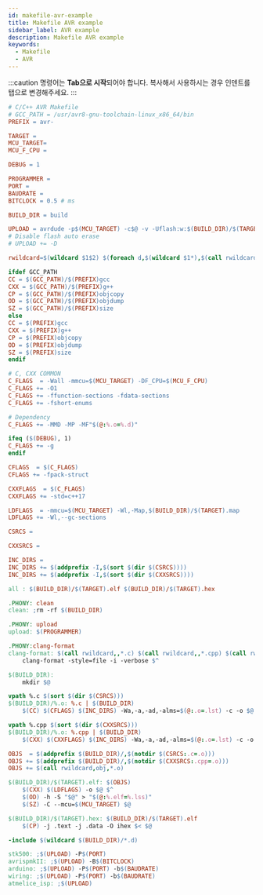 ```yaml
---
id: makefile-avr-example
title: Makefile AVR example
sidebar_label: AVR example
description: Makefile AVR example
keywords:
  - Makefile
  - AVR
---
```


:::caution
명령어는 **Tab으로 시작**되어야 합니다. 복사해서 사용하시는 경우 인덴트를 탭으로 변경해주세요.
:::

```makefile
# C/C++ AVR Makefile
# GCC_PATH = /usr/avr8-gnu-toolchain-linux_x86_64/bin
PREFIX = avr-

TARGET =
MCU_TARGET=
MCU_F_CPU =

DEBUG = 1

PROGRAMMER =
PORT =
BAUDRATE =
BITCLOCK = 0.5 # ms

BUILD_DIR = build

UPLOAD = avrdude -p$(MCU_TARGET) -c$@ -v -Uflash:w:$(BUILD_DIR)/$(TARGET).elf:e
# Disable flash auto erase
# UPLOAD += -D

rwildcard=$(wildcard $1$2) $(foreach d,$(wildcard $1*),$(call rwildcard,$d/,$2))

ifdef GCC_PATH
CC = $(GCC_PATH)/$(PREFIX)gcc
CXX = $(GCC_PATH)/$(PREFIX)g++
CP = $(GCC_PATH)/$(PREFIX)objcopy
OD = $(GCC_PATH)/$(PREFIX)objdump
SZ = $(GCC_PATH)/$(PREFIX)size
else
CC = $(PREFIX)gcc
CXX = $(PREFIX)g++
CP = $(PREFIX)objcopy
OD = $(PREFIX)objdump
SZ = $(PREFIX)size
endif

# C, CXX COMMON
C_FLAGS  = -Wall -mmcu=$(MCU_TARGET) -DF_CPU=$(MCU_F_CPU)
C_FLAGS += -O1
C_FLAGS += -ffunction-sections -fdata-sections
C_FLAGS += -fshort-enums

# Dependency
C_FLAGS += -MMD -MP -MF"$(@:%.o=%.d)"

ifeq ($(DEBUG), 1)
C_FLAGS += -g
endif

CFLAGS  = $(C_FLAGS)
CFLAGS += -fpack-struct

CXXFLAGS  = $(C_FLAGS)
CXXFLAGS += -std=c++17

LDFLAGS  = -mmcu=$(MCU_TARGET) -Wl,-Map,$(BUILD_DIR)/$(TARGET).map
LDFLAGS += -Wl,--gc-sections

CSRCS =

CXXSRCS =

INC_DIRS =
INC_DIRS += $(addprefix -I,$(sort $(dir $(CSRCS))))
INC_DIRS += $(addprefix -I,$(sort $(dir $(CXXSRCS))))

all : $(BUILD_DIR)/$(TARGET).elf $(BUILD_DIR)/$(TARGET).hex

.PHONY: clean
clean: ;rm -rf $(BUILD_DIR)

.PHONY: upload
upload: $(PROGRAMMER)

.PHONY:clang-format
clang-format: $(call rwildcard,,*.c) $(call rwildcard,,*.cpp) $(call rwildcard,,*.h)
    clang-format -style=file -i -verbose $^

$(BUILD_DIR):
    mkdir $@

vpath %.c $(sort $(dir $(CSRCS)))
$(BUILD_DIR)/%.o: %.c | $(BUILD_DIR)
    $(CC) $(CFLAGS) $(INC_DIRS) -Wa,-a,-ad,-alms=$(@:.o=.lst) -c -o $@ $<

vpath %.cpp $(sort $(dir $(CXXSRCS)))
$(BUILD_DIR)/%.o: %.cpp | $(BUILD_DIR)
    $(CXX) $(CXXFLAGS) $(INC_DIRS) -Wa,-a,-ad,-alms=$(@:.o=.lst) -c -o $@ $<

OBJS  = $(addprefix $(BUILD_DIR)/,$(notdir $(CSRCS:.c=.o)))
OBJS += $(addprefix $(BUILD_DIR)/,$(notdir $(CXXSRCS:.cpp=.o)))
OBJS += $(call rwildcard,obj,*.o)

$(BUILD_DIR)/$(TARGET).elf: $(OBJS)
    $(CXX) $(LDFLAGS) -o $@ $^
    $(OD) -h -S "$@" > "$(@:%.elf=%.lss)"
    $(SZ) -C --mcu=$(MCU_TARGET) $@

$(BUILD_DIR)/$(TARGET).hex: $(BUILD_DIR)/$(TARGET).elf
    $(CP) -j .text -j .data -O ihex $< $@

-include $(wildcard $(BUILD_DIR)/*.d)

stk500: ;$(UPLOAD) -P$(PORT)
avrispmkII: ;$(UPLOAD) -B$(BITCLOCK)
arduino: ;$(UPLOAD) -P$(PORT) -b$(BAUDRATE)
wiring: ;$(UPLOAD) -P$(PORT) -b$(BAUDRATE)
atmelice_isp: ;$(UPLOAD)
```
